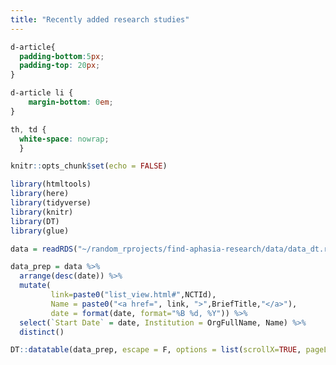 ```yaml
---
title: "Recently added research studies"
---
```


<link href="https://fonts.googleapis.com/icon?family=Material+Icons" rel="stylesheet">
      
```css
d-article{
  padding-bottom:5px;
  padding-top: 20px;
}

d-article li {
    margin-bottom: 0em;
}

th, td {
  white-space: nowrap; 
  }
```


```r

knitr::opts_chunk$set(echo = FALSE)

library(htmltools)
library(here)
library(tidyverse)
library(knitr)
library(DT)
library(glue)

data = readRDS("~/random_rprojects/find-aphasia-research/data/data_dt.rds") 

data_prep = data %>%
  arrange(desc(date)) %>%
  mutate(
         link=paste0("list_view.html#",NCTId),
         Name = paste0("<a href=", link, ">",BriefTitle,"</a>"),
         date = format(date, format="%B %d, %Y")) %>%
  select(`Start Date` = date, Institution = OrgFullName, Name) %>%
  distinct()

```


```r
DT::datatable(data_prep, escape = F, options = list(scrollX=TRUE, pageLength=5), rownames = FALSE)
```



    
    